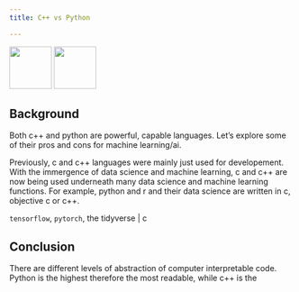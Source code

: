 ```yaml
---
title: C++ vs Python

---
```


![](../images/c++.png){width=75} ![](../images/python.png){width=75}


## Background

Both c++ and python are powerful, capable languages. Let's explore some of their pros and cons for machine learning/ai.

Previously, c and c++ languages were mainly just used for developement. With the immergence of data science and machine learning, c and c++ are now being used underneath many data science and machine learning functions. For example, python and r and their data science are written in c, objective c or c++.

`tensorflow`, `pytorch`, the tidyverse | c

## Conclusion

There are different levels of abstraction of computer interpretable code. Python is the highest therefore the most readable, while c++ is the
<!-- Basically, the real heavy lifting is done in binary/machine code, but as far as human typed -->
